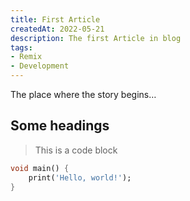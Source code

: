 ```yaml
---
title: First Article
createdAt: 2022-05-21
description: The first Article in blog
tags:
- Remix
- Development
---
```


The place where the story begins…

## Some headings

> This is a code block

```dart
void main() {
	print('Hello, world!');
}
```
